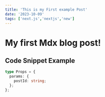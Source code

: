 ```yaml
---
title: 'This is my First example Post'
date: '2023-10-09'
tags: ['next.js','nextjs','new']
---
```


# My first Mdx blog post!


## Code Snippet Example

```ts
type Props = {
  params: {
    postId: string;
  };
};
```
